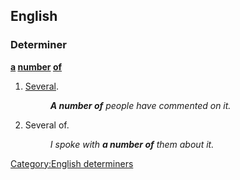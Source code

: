 ==English==

===Determiner===
'''[[a]] [[number]] [[of]]'''

# [[several|Several]].
#: '''''A number of''' people have commented on it.''
# Several of.
#: ''I spoke with '''a number of''' them about it.''

[[Category:English determiners]]